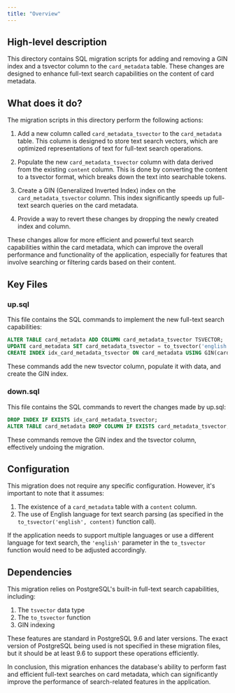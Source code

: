 ```yaml
---
title: "Overview"
---
```


## High-level description
This directory contains SQL migration scripts for adding and removing a GIN index and a tsvector column to the `card_metadata` table. These changes are designed to enhance full-text search capabilities on the content of card metadata.

## What does it do?
The migration scripts in this directory perform the following actions:

1. Add a new column called `card_metadata_tsvector` to the `card_metadata` table. This column is designed to store text search vectors, which are optimized representations of text for full-text search operations.

2. Populate the new `card_metadata_tsvector` column with data derived from the existing `content` column. This is done by converting the content to a tsvector format, which breaks down the text into searchable tokens.

3. Create a GIN (Generalized Inverted Index) index on the `card_metadata_tsvector` column. This index significantly speeds up full-text search queries on the card metadata.

4. Provide a way to revert these changes by dropping the newly created index and column.

These changes allow for more efficient and powerful text search capabilities within the card metadata, which can improve the overall performance and functionality of the application, especially for features that involve searching or filtering cards based on their content.

## Key Files

### up.sql
This file contains the SQL commands to implement the new full-text search capabilities:

```sql
ALTER TABLE card_metadata ADD COLUMN card_metadata_tsvector TSVECTOR;
UPDATE card_metadata SET card_metadata_tsvector = to_tsvector('english', content);
CREATE INDEX idx_card_metadata_tsvector ON card_metadata USING GIN(card_metadata_tsvector);
```

These commands add the new tsvector column, populate it with data, and create the GIN index.

### down.sql
This file contains the SQL commands to revert the changes made by up.sql:

```sql
DROP INDEX IF EXISTS idx_card_metadata_tsvector;
ALTER TABLE card_metadata DROP COLUMN IF EXISTS card_metadata_tsvector;
```

These commands remove the GIN index and the tsvector column, effectively undoing the migration.

## Configuration
This migration does not require any specific configuration. However, it's important to note that it assumes:

1. The existence of a `card_metadata` table with a `content` column.
2. The use of English language for text search parsing (as specified in the `to_tsvector('english', content)` function call).

If the application needs to support multiple languages or use a different language for text search, the `'english'` parameter in the `to_tsvector` function would need to be adjusted accordingly.

## Dependencies
This migration relies on PostgreSQL's built-in full-text search capabilities, including:

1. The `tsvector` data type
2. The `to_tsvector` function
3. GIN indexing

These features are standard in PostgreSQL 9.6 and later versions. The exact version of PostgreSQL being used is not specified in these migration files, but it should be at least 9.6 to support these operations efficiently.

In conclusion, this migration enhances the database's ability to perform fast and efficient full-text searches on card metadata, which can significantly improve the performance of search-related features in the application.